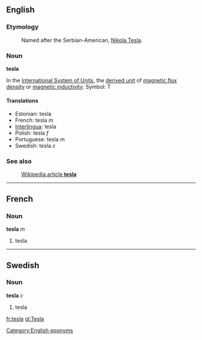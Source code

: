 ==English==
===Etymology===
: Named after the Serbian-American, [[wikipedia:Nikola Tesla|Nikola Tesla]]. [[Category:English eponyms]]

===Noun===
'''tesla'''

In the [[International System of Units]], the [[derived unit]] of [[magnetic flux density]] or [[magnetic inductivity]].  Symbol: T

====Translations====
*Estonian: tesla
*French: tesla ''m''
*[[Interlingua]]: tesla
*Polish: tesla ''f''
*Portuguese: tesla ''m''
*Swedish: tesla ''c''

===See also===
:[http://en.wikipedia.org/wiki/Tesla Wikipedia article '''tesla''']

----

==French==
===Noun===
'''tesla''' ''m''

#tesla
----

==Swedish==
===Noun===
'''tesla''' ''c''

#tesla

[[fr:tesla]]
[[gl:Tesla]]